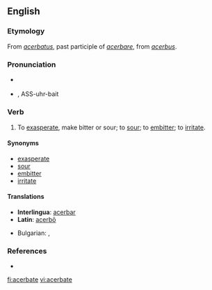 ==English==

===Etymology===
From {{etyl|la}} ''[[acerbatus]]'', past participle of ''[[acerbare]]'', from ''[[acerbus]]''.

===Pronunciation===
* {{a|UK}} {{IPA|/ˈasəbeɪt/}}
* {{a|US}} {{IPA|/ˈæsəɹˌbeɪt/}}, ASS-uhr-bait

===Verb===
{{en-verb|acerbat|es}}

# To [[exasperate]], make bitter or sour; to [[sour]]; to [[embitter]]; to [[irritate]].

====Synonyms====
* [[exasperate]]
* [[sour]]
* [[embitter]]
* [[irritate]]

====Translations====
{{trans-top|exasperate}}
* '''Interlingua''': [[acerbar]]
* '''Latin''': [[acerbo|acerbō]]
{{trans-mid}}
* Bulgarian: {{t|bg|дразня|sc=Cyrl}},  {{t|bg|ядосвам|sc=Cyrl}}
{{trans-bottom}}

===References===
* {{R:Webster 1913}}

[[fi:acerbate]]
[[vi:acerbate]]